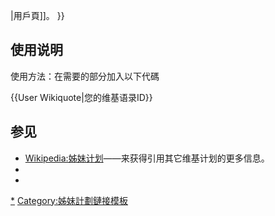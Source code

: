 {{Userbox
  |border-c = #bbb
  |border-s = 1
  |id-c     = #fff
  |id-s     = 12
  |id-fc    = #003399
  |id       = [[File:Wikiquote-logo.svg|38px]]
  |info-s   = 9
  |info-c   = #f6f6f6
  |info     = 這個用戶在[[维基语录]]中擁有一個[[:q:zh:User:{{{1|{{PAGENAME}}}}}|用戶頁]]。
}}<includeonly>[[Category:維基語錄維基人|{{PAGENAME}}]]</includeonly>
<noinclude>
== 使用说明 ==
使用方法：在需要的部分加入以下代碼

<nowiki>{{User Wikiquote|您的维基语录ID}}</nowiki>

==参见==
*[[Wikipedia:姊妹计划]]——来获得引用其它维基计划的更多信息。
*[[Category:維基語錄維基人|*]]
*[[Category:姊妹計劃鏈接模板]]
</noinclude>